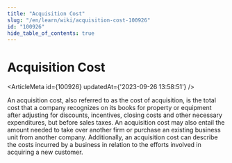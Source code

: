 ```yaml
---
title: "Acquisition Cost"
slug: "/en/learn/wiki/acquisition-cost-100926"
id: "100926"
hide_table_of_contents: true
---
```



# Acquisition Cost

<ArticleMeta id={100926} updatedAt={'2023-09-26 13:58:51'} />
<div className='border-solid border-b border-t-0 my-4 border-[var(--ifm-color-gray-300)]' />

An acquisition cost, also referred to as the cost of acquisition, is the total cost that a company recognizes on its books for property or equipment after adjusting for discounts, incentives, closing costs and other necessary expenditures, but before sales taxes. An acquisition cost may also entail the amount needed to take over another firm or purchase an existing business unit from another company. Additionally, an acquisition cost can describe the costs incurred by a business in relation to the efforts involved in acquiring a new customer.
